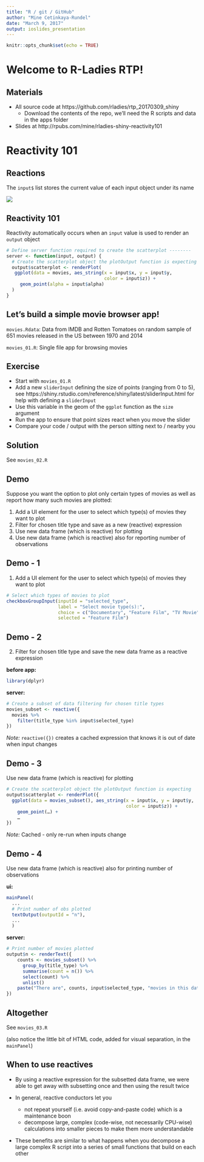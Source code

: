 ```yaml
---
title: "R / git / GitHub"
author: "Mine Cetinkaya-Rundel"
date: "March 9, 2017"
output: ioslides_presentation
---
```


```r
knitr::opts_chunk$set(echo = TRUE)
```

# Welcome to R-Ladies RTP!

## Materials

- All source code at https://github.com/rladies/rtp_20170309_shiny
    - Download the contents of the repo, we'll need the R scripts and data in the apps folder

- Slides at http://rpubs.com/mine/rladies-shiny-reactivity101


# Reactivity 101

## Reactions

The `input$` list stores the current value of each input object under its name

![](img/reactions.png)

## Reactivity 101

Reactivity automatically occurs when an `input` value is used to render an `output` object

```r
# Define server function required to create the scatterplot --------
server <- function(input, output) {
  # Create the scatterplot object the plotOutput function is expecting
  output$scatterplot <- renderPlot(
   ggplot(data = movies, aes_string(x = input$x, y = input$y, 
                                    color = input$z)) +
     geom_point(alpha = input$alpha)
  )
}
```

## Let’s build a simple movie browser app!

`movies.Rdata`: Data from IMDB and Rotten Tomatoes on random sample of 651 movies released in the US between 1970 and 2014

`movies_01.R`: Single file app for browsing movies

## Exercise

- Start with `movies_01.R`
- Add a new `sliderInput` defining the size of points (ranging from 0 to 5), see https://shiny.rstudio.com/reference/shiny/latest/sliderInput.html for help with defining a `sliderInput`
- Use this variable in the geom of the `ggplot` function as the `size` argument
- Run the app to ensure that point sizes react when you move the slider
- Compare your code / output with the person sitting next to / nearby you

## Solution

See `movies_02.R`

## Demo

Suppose you want the option to plot only certain types of movies as well as report how many such movies are plotted:

1. Add a UI element for the user to select which type(s) of movies they want to plot
2. Filter for chosen title type and save as a new (reactive) expression
3. Use new data frame (which is reactive) for plotting
4. Use new data frame (which is reactive) also for reporting number of observations

## Demo - 1

1. Add a UI element for the user to select which type(s) of movies they want to plot

```r
# Select which types of movies to plot
checkboxGroupInput(inputId = "selected_type",
                   label = "Select movie type(s):",
                   choice = c("Documentary", "Feature Film", "TV Movie"),
                   selected = "Feature Film")
```

## Demo - 2

2. Filter for chosen title type and save the new data frame as a reactive expression

**before app:**
```r
library(dplyr)
```

**server:**
```r
# Create a subset of data filtering for chosen title types
movies_subset <- reactive({
  movies %>%
    filter(title_type %in% input$selected_type)
})
```

*Note:* `reactive({})` creates a cached expression that knows it is out of date when input changes

## Demo - 3

Use new data frame (which is reactive) for plotting

```r
# Create the scatterplot object the plotOutput function is expecting
output$scatterplot <- renderPlot({
  ggplot(data = movies_subset(), aes_string(x = input$x, y = input$y,
                                            color = input$z)) +
    geom_point(…) +
    …
})
```

*Note:* Cached - only re-run when inputs change

## Demo - 4 {.smaller}

Use new data frame (which is reactive) also for printing number of observations

**ui:**
```r
mainPanel(
  ...
  # Print number of obs plotted
  textOutput(outputId = "n"),
  ...
  )
```

**server:**
```r
# Print number of movies plotted
output$n <- renderText({
    counts <- movies_subset() %>%
      group_by(title_type) %>%
      summarise(count = n()) %>%
      select(count) %>%
      unlist()
    paste("There are", counts, input$selected_type, "movies in this dataset.")
})
```

## Altogether

See `movies_03.R`

(also notice the little bit of HTML code, added for visual separation, in the `mainPanel`)

## When to use reactives

- By using a reactive expression for the subsetted data frame, we were able to get away with subsetting once and then using the result twice

- In general, reactive conductors let you
    - not repeat yourself (i.e. avoid copy-and-paste code) which is a maintenance boon
    - decompose large, complex (code-wise, not necessarily CPU-wise) calculations into smaller pieces to make them more understandable

- These benefits are similar to what happens when you decompose a large complex R script into a series of small functions that build on each other